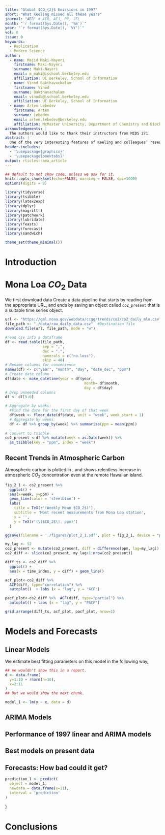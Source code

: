 ```yaml
---
title: "Global $CO_{2}$ Emissions in 1997"
short: "What Keeling missed all these years"
journal: "AER" # AER, AEJ, PP, JEL
month: "`r format(Sys.Date(), '%m')`"
year: "`r format(Sys.Date(), '%Y')`"
vol: 0
issue: 0
keywords:
  - Replication
  - Modern Science
author:
  - name: Majid Maki-Nayeri
    firstname: Maki-Nayeri
    surname: Maki-Nayeri
    email: m_maki@ischool.berkeley.edu
    affiliation: UC Berkeley, School of Information
  - name: Vinod Bakthavachalam
    firstname: Vinod
    surname: Bakthavachalam
    email: vinodb@ischool.berkeley.edu
    affiliation: UC Berkeley, School of Information
  - name: Artem Lebedev
    firstname: Artem 
    surname: Lebedev
    email: artem.lebedev@berkeley.edu
    affiliation: McMaster University, Department of Chemistry and Biochemistry
acknowledgements: | 
  The authors would like to thank their instructors from MIDS 271.
abstract: | 
  One of the very interesting features of Keeling and colleagues’ research is that they were able to evaluate, and re-evaluate the data as new series of measurements were released. This permitted the evaluation of previous models’ performance and a much more difficult question: If their models’ predictions were “off” was this the result of a failure of the model, or a change in the system?
header-includes: 
  - '\usepackage{graphicx}'
  - '\usepackage{booktabs}'
output: rticles::aea_article
---
```


```r
## default to not show code, unless we ask for it.
knitr::opts_chunk$set(echo=FALSE, warning = FALSE, dpi=1000)
options(digits = 8)
```


```r
library(tidyverse)
library(tsibble)
library(latex2exp)
library(dplyr)
library(magrittr)
library(patchwork)
library(lubridate)
library(feasts)
library(forecast)
library(sandwich)

theme_set(theme_minimal())
```

# Introduction

\textcolor{red}{In this introduction, you can assume that your reader will have just read your 1997 report. In this introduc-
tion, very briefly pose the question that you are evaluating, and describe what (if anything) has changed in
the data generating process between 1997 and the present.} 

# Mona Loa $CO_{2}$ Data 
We first download data Create a data pipeline that starts by reading from the appropriate URL, and ends by saving an object called `co2_present` that is a suitable time series object. 

```r
url <- "https://gml.noaa.gov/webdata/ccgg/trends/co2/co2_daily_mlo.csv"  # URL
file_path <- "./data/raw_daily_data.csv"  #Destination file
download.file(url, file_path, mode = "w")
```

```r
#read csv into a dataframe
df <- read.table(file_path, 
                 sep = ",", 
                 dec = ".", 
                 numerals = c("no.loss"), 
                 skip = 48)
# Rename columns for convenience
names(df) <- c("year", "month", "day", "date_dec", "ppm")
# Create date column 
df$date <- make_datetime(year = df$year,
                                    month= df$month,
                                    day = df$day)
# Drop unneeded columns
df <- df[5:6]

# Aggregate by weeks:
  #Find the date for the first day of that week
  df$week <- floor_date(df$date, unit = "week", week_start = 1)
  # Aggregate by weeks
  df <- df %>% group_by(week) %>% summarise(ppm = mean(ppm))
  
# Convert to tsibble  
co2_present <-df %>% mutate(week = as.Date(week)) %>% 
  as_tsibble(key = "ppm", index = "week")
```
  

## Recent Trends in Atmospheric Carbon 
\textcolor{red}{Conduct the same EDA on this data. Describe how the Keeling Curve evolved from 1997 to the present, noting where the series seems to be following similar trends to the series that you "evaluated in 1997" and where the series seems to be following different trends. This EDA can use the same, or very similar tools and views as you provided in your 1997 report.}

Atmospheric carbon is plotted in \autoref{fig:carbon}, and shows relentless increase in atmospheric $CO_2$ concentration even at the remote Hawaiian island.

```r
fig_2_1 <- co2_present %>%
  ggplot() + 
  aes(x=week, y=ppm) + 
  geom_line(color = 'steelblue') +
  labs(
    title = TeX(r'(Weekly Mean $CO_2$)'),
    subtitle = 'Most recent measurements from Mona Loa station',
    x = '',
    y = TeX(r'(\[$CO_2$\], ppm)')
  )

ggsave(filename = './figures/plot_2_1.pdf', plot = fig_2_1, device = "pdf", units = c("in"), height=5, width=10)
```

\begin{figure}
  \includegraphics[width=.8\linewidth]{./figures/plot_2_1.pdf}
  \caption{Recent trend in $CO_2$ concentration\label{fig:carbon}}
  \begin{figurenotes}
    $CO_2$ concentration from 1974 onward continues to exhibit ever accelerating growth, with strong seasonal oscillations. This trends points to the need of de-seasoning before further analysis.
  \end{figurenotes}
\end{figure} 


```r

my_lag <- 52
co2_present <- mutate(co2_present, diff = difference(ppm, lag=my_lag))
co2_diff <- slice(co2_present, my_lag+1:nrow(co2_present))
```


```r
diff_ts <- co2_diff %>% 
  ggplot() + 
  aes(x = time_index, y = diff) + geom_line()

acf_plot<-co2_diff %>%
  ACF(diff, type="correlation") %>% 
  autoplot()  + labs (x = "lag", y = "ACF")

pacf_plot<-co2_diff %>%  ACF(diff, type="partial") %>% 
  autoplot() + labs (x = "lag", y = "PACF")

grid.arrange(diff_ts, acf_plot, pacf_plot, nrow=1)
```


# Models and Forecasts 
\textcolor{red}{While these plots might be compelling, it is often challenging to learn the exact nature of a time serires process from only these overview, "time vs. outcome" style of plots. In this section, we present evaluate two classes models to assess which time series model is most appropriate to use. }

## Linear Models 

\textcolor{red}{Descriptively compare realized atmospheric CO2 levels to those predicted by your forecast from a linear time model in 1997 (i.e. "Task 2a"). (You do not need to run any formal tests for this task.) }

\begin{equation}
\label{eq:one}
\text{CO}_{2} = \phi_{0} + \phi_{1} + \epsilon_{eit}
\end{equation} 


We estimate best fitting parameters on this model in the following way, 
```r
## We wouldn't show this in a report.
d <- data.frame(
  y=1:10 + rnorm(n=10), 
  x=2:11
)
## But we would show the next chunk. 
```

```r
model_1 <- lm(y ~ x, data = d)
```

## ARIMA Models 

\textcolor{red}{Descriptively compare realized atmospheric CO2 levels to those predicted by your forecast from the ARIMA model that you fitted in 1997 (i.e. "Task 3a"). Describe how the Keeling Curve evolved from 1997 to the present.}

## Performance of 1997 linear and ARIMA models 

\textcolor{red}{In 1997 you made predictions about the first time that CO2 would cross 420 ppm. How close were your models to the truth?}

\textcolor{red}{After reflecting on your performance on this threshold-prediction task, continue to use the weekly data to generate a month-average series from 1997 to the present, and compare the overall forecasting performance of your models from Parts 2a and 3b over the entire period. (You should conduct formal tests for this task.)}

## Best models on present data

\textcolor{red}{Seasonally adjust the weekly NOAA data, and split both seasonally-adjusted (SA) and non-seasonally-adjusted (NSA) series into training and test sets, using the last two years of observations as the test sets. For both SA and NSA series, fit ARIMA models using all appropriate steps. Measure and discuss how your models perform in-sample and (psuedo-) out-of-sample, comparing candidate models and explaining your choice. In addition, fit a polynomial time-trend model to the seasonally-adjusted series and compare its performance to that of your ARIMA model.}

## Forecasts: How bad could it get?

\textcolor{red}{With the non-seasonally adjusted data series, generate predictions for when atmospheric CO2 is expected to be at 420 ppm and 500 ppm levels for the first and final times (consider prediction intervals as well as point estimates in your answer). Generate a prediction for atmospheric CO2 levels in the year 2122. How confident are you that these will be accurate predictions?}

```r
prediction_1 <- predict(
  object = model_1, 
  newdata = data.frame(x=11), 
  interval = 'prediction'
)
```


\textcolor{red}{Because we have fitted a model, we can make predictions from that model. Our preferred model, named in \autoref{eq:one} is quite simple, and as you might notice, does not in fact match up with the model that we have fitted. However, from this model is is possible to reason about what the outcomes would be if the *input concept* were to be slightly ouside of the observed data range. In particular, if *input concept* were as high as $11$, then we would expect the *output concept* to be `r prediction_1[1,1]`, with a prediction interval that ranges from [`r prediction_1[1,2]`, `r prediction_1[1,3]`]}}

# Conclusions 

\textcolor{red}{What to conclude is unclear. }

\bibliographystyle{aea}
\bibliography{references}

\appendix
\section{Appendix: Model Robustness}

\textcolor{red}{While the most plausible model that we estimate is reported in the main, "Modeling" section, in this appendix to the article we examine alternative models. Here, our intent is to provide a skeptic that does not accept our assessment of this model as an ARIMA of order (1,2,3) an understanding of model forecasts under alternative scenarios. }
